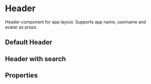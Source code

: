 
<Meta of={stories} />

# Header

Header component for app layout. Supports app name, username and avatar as props.

## Default Header

<Canvas of={stories.defaultHeader} />

## Header with search

<Canvas of={stories.headerWithSearch} />

## Properties

<Controls component={HeaderSimple} />
